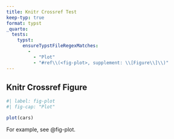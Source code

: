 ```yaml
---
title: Knitr Crossref Test
keep-typ: true
format: typst
_quarto:
  tests:
    typst:
      ensureTypstFileRegexMatches:
        - 
          - "Plot"
          - "#ref\\(<fig-plot>, supplement: \\[Figure\\]\\)"
---
```


## Knitr Crossref Figure

```r
#| label: fig-plot
#| fig-cap: "Plot"

plot(cars)
```

For example, see @fig-plot.